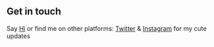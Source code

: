 ## Get in touch

Say [Hi](mailto:aganvee.varun@gmail.com) or find me on other platforms: [Twitter](https://twitter.com/agan_vee) & [Instagram](https://www.instagram.com/aganvee/) for my cute updates
